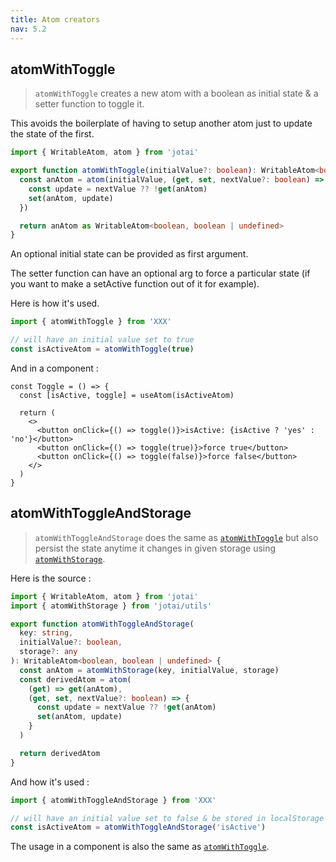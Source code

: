 ```yaml
---
title: Atom creators
nav: 5.2
---
```


## atomWithToggle

> `atomWithToggle` creates a new atom with a boolean as initial state & a setter function to toggle it.

This avoids the boilerplate of having to setup another atom just to update the state of the first.

```ts
import { WritableAtom, atom } from 'jotai'

export function atomWithToggle(initialValue?: boolean): WritableAtom<boolean, boolean | undefined> {
  const anAtom = atom(initialValue, (get, set, nextValue?: boolean) => {
    const update = nextValue ?? !get(anAtom)
    set(anAtom, update)
  })

  return anAtom as WritableAtom<boolean, boolean | undefined>
}
```

An optional initial state can be provided as first argument.

The setter function can have an optional arg to force a particular state (if you want to make a setActive function out of it for example).

Here is how it's used.

```ts
import { atomWithToggle } from 'XXX'

// will have an initial value set to true
const isActiveAtom = atomWithToggle(true)
```

And in a component :

```tsx
const Toggle = () => {
  const [isActive, toggle] = useAtom(isActiveAtom)

  return (
    <>
      <button onClick={() => toggle()}>isActive: {isActive ? 'yes' : 'no'}</button>
      <button onClick={() => toggle(true)}>force true</button>
      <button onClick={() => toggle(false)}>force false</button>
    </>
  )
}
```

## atomWithToggleAndStorage

> `atomWithToggleAndStorage` does the same as [`atomWithToggle`](#atom-with-toggle) but also persist the state anytime it changes in given storage using [`atomWithStorage`](../api/utils.mdx#atom-with-storage).

Here is the source :

```ts
import { WritableAtom, atom } from 'jotai'
import { atomWithStorage } from 'jotai/utils'

export function atomWithToggleAndStorage(
  key: string,
  initialValue?: boolean,
  storage?: any
): WritableAtom<boolean, boolean | undefined> {
  const anAtom = atomWithStorage(key, initialValue, storage)
  const derivedAtom = atom(
    (get) => get(anAtom),
    (get, set, nextValue?: boolean) => {
      const update = nextValue ?? !get(anAtom)
      set(anAtom, update)
    }
  )

  return derivedAtom
}
```

And how it's used :

```ts
import { atomWithToggleAndStorage } from 'XXX'

// will have an initial value set to false & be stored in localStorage under the key "isActive"
const isActiveAtom = atomWithToggleAndStorage('isActive')
```

The usage in a component is also the same as [`atomWithToggle`](#atom-with-toggle).
